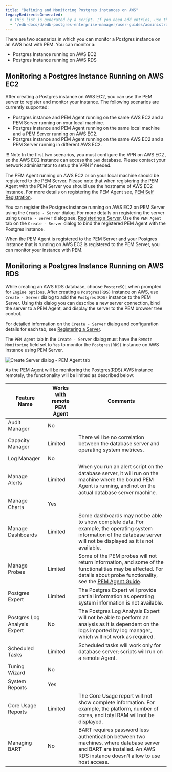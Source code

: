 ```yaml
---
title: "Defining and Monitoring Postgres instances on AWS"
legacyRedirectsGenerated:
  # This list is generated by a script. If you need add entries, use the `legacyRedirects` key.
  - "/edb-docs/d/edb-postgres-enterprise-manager/user-guides/administrators-guide/8.0/pem_define_aws_instance_connection.html"
---
```


There are two scenarios in which you can monitor a Postgres instance on an AWS host with PEM. You can monitor a:

-   Postgres Instance running on AWS EC2
-   Postgres Instance running on AWS RDS

## Monitoring a Postgres Instance Running on AWS EC2

After creating a Postgres instance on AWS EC2, you can use the PEM server to register and monitor your instance. The following scenarios are currently supported:

-   Postgres instance and PEM Agent running on the same AWS EC2 and a PEM Server running on your local machine.
-   Postgres instance and PEM Agent running on the same local machine and a PEM Server running on AWS EC2.
-   Postgres instance and PEM Agent running on the same AWS EC2 and a PEM Server running in different AWS EC2.

!!! Note
    In the first two scenarios, you must configure the VPN on AWS EC2 , so the AWS EC2 instance can access the `pem` database. Please contact your network administrator to setup the VPN if needed.

The PEM Agent running on AWS EC2 or on your local machine should be registered to the PEM Server. Please note that when registering the PEM Agent with the PEM Server you should use the hostname of AWS EC2 instance. For more details on registering the PEM Agent see, [PEM Self Registration](02_registering_server/#registering_server).

You can register the Postgres instance running on AWS EC2 on PEM Server using the `Create - Server` dialog. For more details on registering the server using `Create - Server` dialog see, [Registering a Server](02_registering_server/#registering_server). Use the `PEM Agent` tab on the `Create - Server` dialog to bind the registered PEM Agent with the Postgres instance.

When the PEM Agent is registered to the PEM Server and your Postgres instance that is running on AWS EC2 is registered to the PEM Server, you can monitor your instance with PEM.

## Monitoring a Postgres Instance Running on AWS RDS

While creating an AWS RDS database, choose `PostgreSQL` when prompted for `Engine options`. After creating a `Postgres(RDS)` instance on AWS, use `Create - Server` dialog to add the `Postgres(RDS)` instance to the PEM Server. Using this dialog you can describe a new server connection, bind the server to a PEM Agent, and display the server to the PEM browser tree control.

For detailed information on the `Create - Server` dialog and configuration details for each tab, see [Registering a Server](02_registering_server/#registering_server).

The `PEM Agent` tab in the `Create - Server` dialog must have the `Remote Monitoring` field set to `Yes` to monitor the `Postgres(RDS)` instance on AWS instance using PEM Server.

![Create Server dialog - PEM Agent tab](../images/create_server_pem_agent_tab_remote_monitoring.png)

As the PEM Agent will be monitoring the Postgres(RDS) AWS instance remotely, the functionality will be limited as described below:

| Feature Name                 | Works with remote PEM Agent | Comments                                                                                                                                                                              |
| ---------------------------- | --------------------------- | ------------------------------------------------------------------------------------------------------------------------------------------------------------------------------------- |
| Audit Manager                | No                          |                                                                                                                                                                                       |
| Capacity Manager             | Limited                     | There will be no correlation between the database server and operating system metrices.                                                                                               |
| Log Manager                  | No                          |                                                                                                                                                                                       |
| Manage Alerts                | Limited                     | When you run an alert script on the database server, it will run on the machine where the bound PEM Agent is running, and not on the actual database server machine.                  |
| Manage Charts                | Yes                         |                                                                                                                                                                                       |
| Manage Dashboards            | Limited                     | Some dashboards may not be able to show complete data. For example, the operating system information of the database server will not be displayed as it is not available.             |
| Manage Probes                | Limited                     | Some of the PEM probes will not return information, and some of the functionalities may be affected. For details about probe functionality, see the [PEM Agent Guide](../pem_agent/). |
| Postgres Expert              | Limited                     | The Postgres Expert will provide partial information as operating system information is not available.                                                                                |
| Postgres Log Analysis Expert | No                          | The Postgres Log Analysis Expert will not be able to perform an analysis as it is dependent on the logs imported by log manager, which will not work as required.                     |
| Scheduled Tasks              | Limited                     | Scheduled tasks will work only for database server; scripts will run on a remote Agent.                                                                                               |
| Tuning Wizard                | No                          |                                                                                                                                                                                       |
| System Reports               | Yes                         |                                                                                                                                                                                       |
| Core Usage Reports           | Limited                     | The Core Usage report will not show complete information. For example, the platform, number of cores, and total RAM will not be displayed.                                            |
| Managing BART                | No                          | BART requires password less authentication between two machines, where database server and BART are installed. An AWS RDS instance doesn't allow to use host access.                  |
